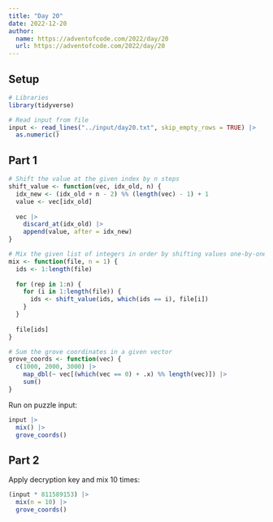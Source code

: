 ```yaml
---
title: "Day 20"
date: 2022-12-20
author:
  name: https://adventofcode.com/2022/day/20
  url: https://adventofcode.com/2022/day/20
---
```


## Setup

```r

# Libraries
library(tidyverse)

# Read input from file
input <- read_lines("../input/day20.txt", skip_empty_rows = TRUE) |> 
  as.numeric()

```

## Part 1

```r

# Shift the value at the given index by n steps
shift_value <- function(vec, idx_old, n) {
  idx_new <- (idx_old + n - 2) %% (length(vec) - 1) + 1
  value <- vec[idx_old]
  
  vec |> 
    discard_at(idx_old) |> 
    append(value, after = idx_new)
}

# Mix the given list of integers in order by shifting values one-by-one 
mix <- function(file, n = 1) {
  ids <- 1:length(file)
  
  for (rep in 1:n) {
    for (i in 1:length(file)) {
      ids <- shift_value(ids, which(ids == i), file[i])
    }
  }
  
  file[ids]
}

# Sum the grove coordinates in a given vector
grove_coords <- function(vec) {
  c(1000, 2000, 3000) |> 
    map_dbl(~ vec[(which(vec == 0) + .x) %% length(vec)]) |> 
    sum()
}

```

Run on puzzle input: 

```r

input |> 
  mix() |> 
  grove_coords()

```

## Part 2

Apply decryption key and mix 10 times:

```r

(input * 811589153) |> 
  mix(n = 10) |> 
  grove_coords()

```

